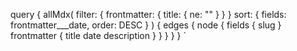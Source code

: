 
  query {
    allMdx(
      filter: { frontmatter: { title: { ne: "" } } }
      sort: { fields: frontmatter___date, order: DESC }
    ) {
      edges {
        node {
          fields {
            slug
          }
          frontmatter {
            title
            date
            description
          }
        }
      }
    }
  }
`

<Boxes data={props.data.allMdx} />

